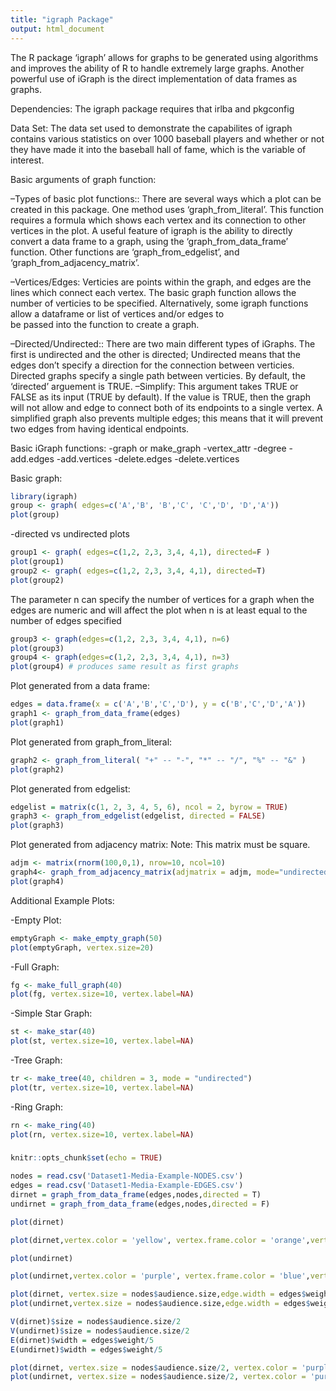 ---
title: "igraph Package"
output: html_document
---
The R package 'igraph' allows for graphs to be generated using algorithms and 
improves the ability of R to handle extremely large graphs. Another powerful use of iGraph is the 
direct implementation of data frames as graphs.



Dependencies: 
The igraph package requires that irlba and pkgconfig



Data Set:
The data set used to demonstrate the capabilites of igraph contains various statistics on over 1000 baseball players
and whether or not they have made it into the baseball hall of fame, which is the variable of interest.



Basic arguments of graph function:

--Types of basic plot functions:: There are several ways which a plot can be created in this package. One method uses 
 'graph_from_literal'. This function requires a formula which shows each vertex and its connection to other vertices in the plot.
 A useful feature of igraph is the ability to directly convert a data frame to a graph, using the 'graph_from_data_frame' function.
 Other functions are 'graph_from_edgelist', and 'graph_from_adjacency_matrix'.
 
--Vertices/Edges: Verticies are points within the graph, and edges are the lines which connect each vertex. The basic graph function
 allows the number of verticies to be specified. Alternatively, some igraph functions allow a dataframe or list of vertices and/or edges to  
 be passed into the function to create a graph.
 
--Directed/Undirected:: There are two main different types of iGraphs. The first is undirected and the other is directed; Undirected means
 that the edges don't specify a direction for the connection between verticies. Directed graphs specify a single path between verticies.
 By default, the 'directed' arguement is TRUE.
--Simplify: This argument takes TRUE or FALSE as its input (TRUE by default). If the value is TRUE, then the graph will not allow and edge 
 to connect both of its endpoints to a single vertex. A simplified graph also prevents multiple edges; this means that it will prevent two
 edges from having identical endpoints.


Basic iGraph functions:
-graph or make_graph
-vertex_attr
-degree
-add.edges
-add.vertices
-delete.edges
-delete.vertices

Basic graph:
```{r}
library(igraph)
group <- graph( edges=c('A','B', 'B','C', 'C','D', 'D','A'))
plot(group)
```

-directed vs undirected plots
```{r}
group1 <- graph( edges=c(1,2, 2,3, 3,4, 4,1), directed=F ) 
plot(group1)
group2 <- graph( edges=c(1,2, 2,3, 3,4, 4,1), directed=T)
plot(group2)
```

The parameter n can specify the number of vertices for a graph when the edges are numeric and will affect the plot
when n is at least equal to the number of edges specified
```{r}
group3 <- graph(edges=c(1,2, 2,3, 3,4, 4,1), n=6)
plot(group3)
group4 <- graph(edges=c(1,2, 2,3, 3,4, 4,1), n=3)
plot(group4) # produces same result as first graphs
```

Plot generated from a data frame:
```{r}
edges = data.frame(x = c('A','B','C','D'), y = c('B','C','D','A'))
graph1 <- graph_from_data_frame(edges)
plot(graph1)
```


Plot generated from graph_from_literal:
```{r}
graph2 <- graph_from_literal( "+" -- "-", "*" -- "/", "%" -- "&" )
plot(graph2)
```


Plot generated from edgelist:
```{r}
edgelist = matrix(c(1, 2, 3, 4, 5, 6), ncol = 2, byrow = TRUE)
graph3 <- graph_from_edgelist(edgelist, directed = FALSE)
plot(graph3)
```


Plot generated from adjacency matrix:
 Note: This matrix must be square.
 
```{r}
adjm <- matrix(rnorm(100,0,1), nrow=10, ncol=10)
graph4<- graph_from_adjacency_matrix(adjmatrix = adjm, mode="undirected")
plot(graph4)
```


Additional Example Plots:

-Empty Plot:
```{r}
emptyGraph <- make_empty_graph(50)
plot(emptyGraph, vertex.size=20)
```

-Full Graph:
```{r}
fg <- make_full_graph(40)
plot(fg, vertex.size=10, vertex.label=NA)
```


-Simple Star Graph:
```{r}
st <- make_star(40)
plot(st, vertex.size=10, vertex.label=NA) 
```


-Tree Graph:
```{r}
tr <- make_tree(40, children = 3, mode = "undirected")
plot(tr, vertex.size=10, vertex.label=NA) 
```


-Ring Graph:
```{r}
rn <- make_ring(40)
plot(rn, vertex.size=10, vertex.label=NA)
```

###


```{r setup, include=FALSE}
knitr::opts_chunk$set(echo = TRUE)
```

```{r}
nodes = read.csv('Dataset1-Media-Example-NODES.csv')
edges = read.csv('Dataset1-Media-Example-EDGES.csv')
dirnet = graph_from_data_frame(edges,nodes,directed = T)
undirnet = graph_from_data_frame(edges,nodes,directed = F)
```

```{r}
plot(dirnet)
```

```{r}
plot(dirnet,vertex.color = 'yellow', vertex.frame.color = 'orange',vertex.shape = 'sphere',vertex.size = 12.5, vertex.label = nodes$media, vertex.label.font = 3 , vertex.label.cex = .75,vertex.label.color = 'black',vertex.label.dist = 1, vertex.label.degree = -pi/2,edge.color = 'red', edge.arrow.size = .25,edge.arrow.width = .5,edge.lty = 'dotted',edge.curved = 1, main = 'Directed Network')
```

```{r}
plot(undirnet)
```

```{r}
plot(undirnet,vertex.color = 'purple', vertex.frame.color = 'blue',vertex.shape = 'square',vertex.size = 10, vertex.label = nodes$media, vertex.label.font = 2 , vertex.label.cex = .75,vertex.label.color = 'black',vertex.label.dist = 1, vertex.label.degree = -pi/2,edge.color = 'blue', edge.lty = 'twodash',edge.curved = 0,main = 'Undirected Network')
```

```{r}
plot(dirnet, vertex.size = nodes$audience.size,edge.width = edges$weight)
plot(undirnet,vertex.size = nodes$audience.size,edge.width = edges$weight)
```

```{r}
V(dirnet)$size = nodes$audience.size/2
V(undirnet)$size = nodes$audience.size/2
E(dirnet)$width = edges$weight/5
E(undirnet)$width = edges$weight/5

plot(dirnet, vertex.size = nodes$audience.size/2, vertex.color = 'purple', vertex.label = nodes$media,vertex.label.font = 2, vertex.label.cex = .5, vertex.label.color = 'black',vertex.label.dist = 0,edge.width = edges$weight/5,edge.color = 'blue', edge.arrow.width = 0, main = 'Directed Network' )
plot(undirnet, vertex.size = nodes$audience.size/2, vertex.color = 'purple', vertex.label = nodes$media,vertex.label.font = 2, vertex.label.cex = .5, vertex.label.color = 'black',vertex.label.dist = 0,edge.width = edges$weight/5,edge.color = 'blue', edge.arrow.width = 0, main = 'Undirected Network' )
```